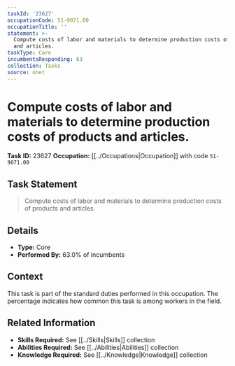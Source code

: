```yaml
---
taskId: '23627'
occupationCode: 51-9071.00
occupationTitle: ''
statement: >-
  Compute costs of labor and materials to determine production costs of products
  and articles.
taskType: Core
incumbentsResponding: 63
collection: Tasks
source: onet
---
```

# Compute costs of labor and materials to determine production costs of products and articles.

**Task ID:** 23627
**Occupation:** [[../Occupations|Occupation]] with code `51-9071.00`

## Task Statement

> Compute costs of labor and materials to determine production costs of products and articles.

## Details

- **Type:** Core
- **Performed By:** 63.0% of incumbents

## Context

This task is part of the standard duties performed in this occupation. The percentage indicates how common this task is among workers in the field.

## Related Information

- **Skills Required:** See [[../Skills|Skills]] collection
- **Abilities Required:** See [[../Abilities|Abilities]] collection
- **Knowledge Required:** See [[../Knowledge|Knowledge]] collection
